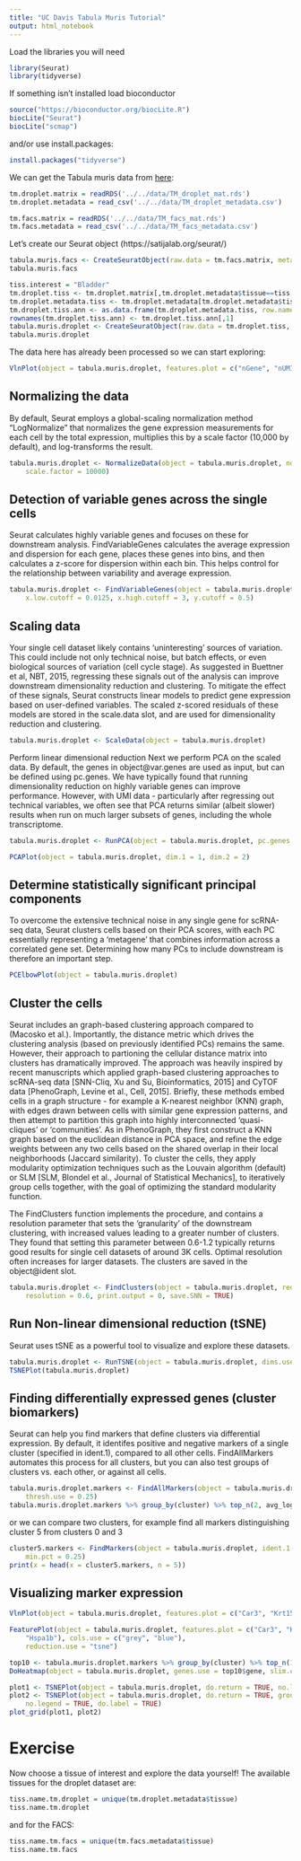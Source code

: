 ```yaml
---
title: "UC Davis Tabula Muris Tutorial"
output: html_notebook
---
```


Load the libraries you will need
```r
library(Seurat)
library(tidyverse)
```

If something isn't installed load bioconductor
```r
source("https://bioconductor.org/biocLite.R")
biocLite("Seurat")
biocLite("scmap")
```

and/or use install.packages:
```r
install.packages("tidyverse")
```


We can get the Tabula muris data from [here](https://github.com/czbiohub/tabula-muris-vignettes/tree/experiment-comparisons/data):
```r
tm.droplet.matrix = readRDS('../../data/TM_droplet_mat.rds')
tm.droplet.metadata = read_csv('../../data/TM_droplet_metadata.csv')

tm.facs.matrix = readRDS('../../data/TM_facs_mat.rds')
tm.facs.metadata = read_csv('../../data/TM_facs_metadata.csv')
```

Let's create our Seurat object (https://satijalab.org/seurat/)
```r
tabula.muris.facs <- CreateSeuratObject(raw.data = tm.facs.matrix, meta.data = tm.facs.metadata)
tabula.muris.facs

tiss.interest = "Bladder"
tm.droplet.tiss <- tm.droplet.matrix[,tm.droplet.metadata$tissue==tiss.interest] 
tm.droplet.metadata.tiss <- tm.droplet.metadata[tm.droplet.metadata$tissue == tiss.interest,]
tm.droplet.tiss.ann <- as.data.frame(tm.droplet.metadata.tiss, row.names = tm.droplet.metadata.tiss$cell)
rownames(tm.droplet.tiss.ann) <- tm.droplet.tiss.ann[,1]
tabula.muris.droplet <- CreateSeuratObject(raw.data = tm.droplet.tiss, meta.data = tm.droplet.tiss.ann)
tabula.muris.droplet
```

The data here has already been processed so we can start exploring:
```r
VlnPlot(object = tabula.muris.droplet, features.plot = c("nGene", "nUMI"), nCol = 3)
```
## Normalizing the data
By default, Seurat employs a global-scaling normalization method “LogNormalize” that normalizes the gene expression measurements for each cell by the total expression, multiplies this by a scale factor (10,000 by default), and log-transforms the result.
```r
tabula.muris.droplet <- NormalizeData(object = tabula.muris.droplet, normalization.method = "LogNormalize", 
    scale.factor = 10000)
```


## Detection of variable genes across the single cells
Seurat calculates highly variable genes and focuses on these for downstream analysis. FindVariableGenes calculates the average expression and dispersion for each gene, places these genes into bins, and then calculates a z-score for dispersion within each bin. This helps control for the relationship between variability and average expression. 

```r
tabula.muris.droplet <- FindVariableGenes(object = tabula.muris.droplet, mean.function = ExpMean, dispersion.function = LogVMR, 
    x.low.cutoff = 0.0125, x.high.cutoff = 3, y.cutoff = 0.5)
```

## Scaling data
Your single cell dataset likely contains ‘uninteresting’ sources of variation. This could include not only technical noise, but batch effects, or even biological sources of variation (cell cycle stage). As suggested in Buettner et al, NBT, 2015, regressing these signals out of the analysis can improve downstream dimensionality reduction and clustering. To mitigate the effect of these signals, Seurat constructs linear models to predict gene expression based on user-defined variables. The scaled z-scored residuals of these models are stored in the scale.data slot, and are used for dimensionality reduction and clustering.


```r
tabula.muris.droplet <- ScaleData(object = tabula.muris.droplet)
```


Perform linear dimensional reduction
Next we perform PCA on the scaled data. By default, the genes in object@var.genes are used as input, but can be defined using pc.genes. We have typically found that running dimensionality reduction on highly variable genes can improve performance. However, with UMI data - particularly after regressing out technical variables, we often see that PCA returns similar (albeit slower) results when run on much larger subsets of genes, including the whole transcriptome.


```r
tabula.muris.droplet <- RunPCA(object = tabula.muris.droplet, pc.genes = tabula.muris.droplet@var.genes, do.print = TRUE, pcs.print = 1:5, genes.print = 5)
```


```r
PCAPlot(object = tabula.muris.droplet, dim.1 = 1, dim.2 = 2)
```

## Determine statistically significant principal components
To overcome the extensive technical noise in any single gene for scRNA-seq data, Seurat clusters cells based on their PCA scores, with each PC essentially representing a ‘metagene’ that combines information across a correlated gene set. Determining how many PCs to include downstream is therefore an important step.


```r
PCElbowPlot(object = tabula.muris.droplet)
```

## Cluster the cells
Seurat  includes an graph-based clustering approach compared to (Macosko et al.). Importantly, the distance metric which drives the clustering analysis (based on previously identified PCs) remains the same. However, their approach to partioning the cellular distance matrix into clusters has dramatically improved. The approach was heavily inspired by recent manuscripts which applied graph-based clustering approaches to scRNA-seq data [SNN-Cliq, Xu and Su, Bioinformatics, 2015] and CyTOF data [PhenoGraph, Levine et al., Cell, 2015]. Briefly, these methods embed cells in a graph structure - for example a K-nearest neighbor (KNN) graph, with edges drawn between cells with similar gene expression patterns, and then attempt to partition this graph into highly interconnected ‘quasi-cliques’ or ‘communities’. As in PhenoGraph, they first construct a KNN graph based on the euclidean distance in PCA space, and refine the edge weights between any two cells based on the shared overlap in their local neighborhoods (Jaccard similarity). To cluster the cells, they apply modularity optimization techniques such as the Louvain algorithm (default) or SLM [SLM, Blondel et al., Journal of Statistical Mechanics], to iteratively group cells together, with the goal of optimizing the standard modularity function.

The FindClusters function implements the procedure, and contains a resolution parameter that sets the ‘granularity’ of the downstream clustering, with increased values leading to a greater number of clusters. They found that setting this parameter between 0.6-1.2 typically returns good results for single cell datasets of around 3K cells. Optimal resolution often increases for larger datasets. The clusters are saved in the object@ident slot.

```r
tabula.muris.droplet <- FindClusters(object = tabula.muris.droplet, reduction.type = "pca", dims.use = 1:10, 
    resolution = 0.6, print.output = 0, save.SNN = TRUE)
```

## Run Non-linear dimensional reduction (tSNE)
Seurat uses tSNE as a powerful tool to visualize and explore these datasets. 
```r
tabula.muris.droplet <- RunTSNE(object = tabula.muris.droplet, dims.use = 1:10, do.fast = TRUE)
TSNEPlot(tabula.muris.droplet)
```
## Finding differentially expressed genes (cluster biomarkers)
Seurat can help you find markers that define clusters via differential expression. By default, it identifes positive and negative markers of a single cluster (specified in ident.1), compared to all other cells. FindAllMarkers automates this process for all clusters, but you can also test groups of clusters vs. each other, or against all cells.

```r
tabula.muris.droplet.markers <- FindAllMarkers(object = tabula.muris.droplet, only.pos = TRUE, min.pct = 0.25, 
    thresh.use = 0.25)
tabula.muris.droplet.markers %>% group_by(cluster) %>% top_n(2, avg_logFC)
```
or we can compare two clusters, for example find all markers distinguishing cluster 5 from clusters 0 and 3
```r
cluster5.markers <- FindMarkers(object = tabula.muris.droplet, ident.1 = 5, ident.2 = c(0, 3), 
    min.pct = 0.25)
print(x = head(x = cluster5.markers, n = 5))
```

## Visualizing marker expression

```r
VlnPlot(object = tabula.muris.droplet, features.plot = c("Car3", "Krt15"))
```

```r
FeaturePlot(object = tabula.muris.droplet, features.plot = c("Car3", "Krt15", "Cd74", "Cxcl14", 
    "Hspa1b"), cols.use = c("grey", "blue"), 
    reduction.use = "tsne")
```

```r
top10 <- tabula.muris.droplet.markers %>% group_by(cluster) %>% top_n(10, avg_logFC)
DoHeatmap(object = tabula.muris.droplet, genes.use = top10$gene, slim.col.label = TRUE, remove.key = TRUE)
```

```r
plot1 <- TSNEPlot(object = tabula.muris.droplet, do.return = TRUE, no.legend = TRUE, do.label = TRUE)
plot2 <- TSNEPlot(object = tabula.muris.droplet, do.return = TRUE, group.by = "cell_ontology_class", 
    no.legend = TRUE, do.label = TRUE)
plot_grid(plot1, plot2)
```



# Exercise
Now choose a tissue of interest and explore the data yourself!
The available tissues for the droplet dataset are:
```r
tiss.name.tm.droplet = unique(tm.droplet.metadata$tissue)
tiss.name.tm.droplet
```

and for the FACS:
```r
tiss.name.tm.facs = unique(tm.facs.metadata$tissue)
tiss.name.tm.facs
```


